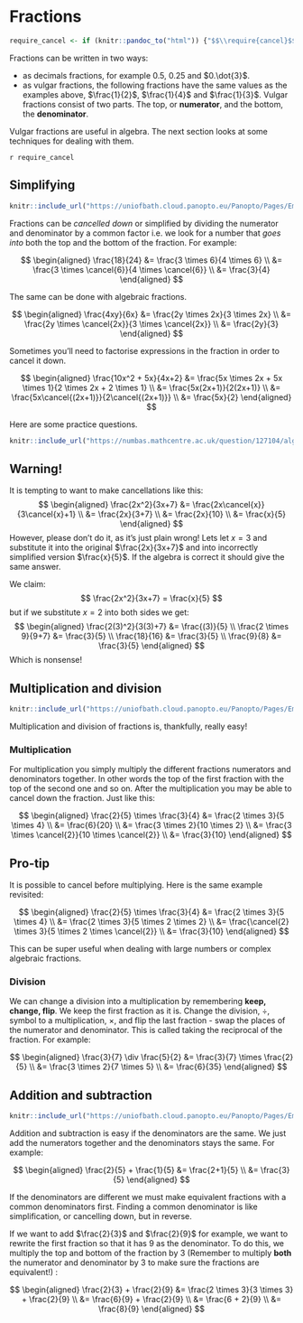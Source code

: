 # Fractions

```r

require_cancel <- if (knitr::pandoc_to("html")) {"$$\\require{cancel}$$"} else {""}

```

Fractions can be written in two ways:

- as decimals fractions, for example $0.5$, $0.25$ and $0.\dot{3}$.
- as vulgar fractions, the following fractions have the same values as the examples above, $\frac{1}{2}$, $\frac{1}{4}$ and $\frac{1}{3}$. Vulgar fractions consist of two parts. The top, or **numerator**, and the bottom, the **denominator**.

Vulgar fractions are useful in algebra. The next section looks at some techniques for dealing with them.

`r require_cancel`

## Simplifying

```r
knitr::include_url("https://uniofbath.cloud.panopto.eu/Panopto/Pages/Embed.aspx?id=bb711c17-8e35-4fde-9212-af1000dac688&autoplay=false&offerviewer=true&showtitle=true&showbrand=true&captions=false&interactivity=all", height="405px")
```

Fractions can be *cancelled down* or simplified by dividing the numerator and denominator by a common factor i.e. we look for a number that *goes into* both the top and the bottom of the fraction. For example:

$$
\begin{aligned} \frac{18}{24} &= \frac{3 \times 6}{4 \times 6} \\
&= \frac{3 \times \cancel{6}}{4 \times \cancel{6}} \\
&= \frac{3}{4}
\end{aligned}
$$

The same can be done with algebraic fractions. 

$$
\begin{aligned} \frac{4xy}{6x} &= \frac{2y \times 2x}{3 \times 2x} \\
&= \frac{2y \times \cancel{2x}}{3 \times \cancel{2x}} \\
&= \frac{2y}{3}
\end{aligned}
$$

Sometimes you'll need to factorise expressions in the fraction in order to cancel it down.

$$
\begin{aligned} \frac{10x^2 + 5x}{4x+2} &= \frac{5x \times 2x + 5x \times 1}{2 \times 2x + 2 \times 1} \\
&= \frac{5x(2x+1)}{2(2x+1)} \\
&= \frac{5x\cancel{(2x+1)}}{2\cancel{(2x+1)}} \\
&= \frac{5x}{2}
\end{aligned}
$$

Here are some practice questions.

```r
knitr::include_url("https://numbas.mathcentre.ac.uk/question/127104/algebra-cancelling-fractions/embed/?token=17a9a4e4-a12e-4563-affd-e77faf02f68e", height="800px")
```

:::{.callout-important}
## Warning!

It is tempting to want to make cancellations like this:
$$
\begin{aligned} \frac{2x^2}{3x+7} &= \frac{2x\cancel{x}}{3\cancel{x}+1} \\
&= \frac{2x}{3+7} \\
&= \frac{2x}{10} \\
&= \frac{x}{5}
\end{aligned}
$$
However, please don't do it, as it's just plain wrong! Lets let $x=3$ and substitute it into the original $\frac{2x}{3x+7}$ and into incorrectly simplified version $\frac{x}{5}$. If the algebra is correct it should give the same answer.

We claim:
$$
\frac{2x^2}{3x+7} = \frac{x}{5}
$$
but if we substitute $x=2$ into both sides we get:
$$
\begin{aligned} \frac{2(3)^2}{3(3)+7} &= \frac{(3)}{5} \\
\frac{2 \times 9}{9+7} &= \frac{3}{5} \\
\frac{18}{16} &= \frac{3}{5} \\
\frac{9}{8} &= \frac{3}{5}
\end{aligned}
$$
Which is nonsense!
:::

## Multiplication and division

```r
knitr::include_url("https://uniofbath.cloud.panopto.eu/Panopto/Pages/Embed.aspx?id=1923c0cc-7c08-429c-a4cd-af1000daa8cb&autoplay=false&offerviewer=true&showtitle=true&showbrand=true&captions=false&interactivity=all", height="405px")
```

Multiplication and division of fractions is, thankfully, really easy!

### Multiplication

For multiplication you simply multiply the different fractions numerators and denominators together. In other words the top of the first fraction with the top of the second one and so on. After the multiplication you may be able to cancel down the fraction. Just like this:

$$
\begin{aligned} \frac{2}{5} \times \frac{3}{4} &= \frac{2 \times 3}{5 \times 4} \\
&= \frac{6}{20} \\
&= \frac{3 \times 2}{10 \times 2} \\
&= \frac{3 \times \cancel{2}}{10 \times \cancel{2}} \\
&= \frac{3}{10}
\end{aligned}
$$

:::{.callout-tip}
## Pro-tip

It is possible to cancel before multiplying. Here is the same example revisited:

$$
\begin{aligned} \frac{2}{5} \times \frac{3}{4} &= \frac{2 \times 3}{5 \times 4} \\
&= \frac{2 \times 3}{5 \times 2 \times 2} \\
&= \frac{\cancel{2} \times 3}{5 \times 2 \times \cancel{2}} \\
&= \frac{3}{10}
\end{aligned}
$$

This can be super useful when dealing with large numbers or complex algebraic fractions.
:::

### Division

We can change a division into a multiplication by remembering **keep, change, flip**. We keep the first fraction as it is. Change the division, $\div$, symbol to a multiplication, $\times$, and flip the last fraction - swap the places of the numerator and denominator. This is called taking the reciprocal of the fraction. For example:

$$
\begin{aligned} \frac{3}{7} \div \frac{5}{2} &= \frac{3}{7} \times \frac{2}{5} \\
&= \frac{3 \times 2}{7 \times 5} \\
&= \frac{6}{35}
\end{aligned}
$$

## Addition and subtraction

```r
knitr::include_url("https://uniofbath.cloud.panopto.eu/Panopto/Pages/Embed.aspx?id=0fd6c027-ed3a-48f5-b36d-af1000dac011&autoplay=false&offerviewer=true&showtitle=true&showbrand=true&captions=false&interactivity=all", height="405px")
```

Addition and subtraction is easy if the denominators are the same. We just add the numerators together and the denominators stays the same. For example:

$$
\begin{aligned} \frac{2}{5} + \frac{1}{5} &= \frac{2+1}{5} \\
&= \frac{3}{5}
\end{aligned}
$$

If the denominators are different we must make equivalent fractions with a common denominators first. Finding a common denominator is like simplification, or cancelling down, but in reverse.

If we want to add $\frac{2}{3}$ and $\frac{2}{9}$ for example, we want to rewrite the first fraction so that it has $9$ as the denominator. To do this, we multiply the top and bottom of the fraction by $3$ (Remember to multiply **both** the numerator and denominator by $3$ to make sure the fractions are equivalent!) :

$$
\begin{aligned} \frac{2}{3} + \frac{2}{9} &= \frac{2 \times 3}{3 \times 3} + \frac{2}{9} \\
&= \frac{6}{9} + \frac{2}{9} \\
&= \frac{6 + 2}{9} \\
&= \frac{8}{9}
\end{aligned}
$$
